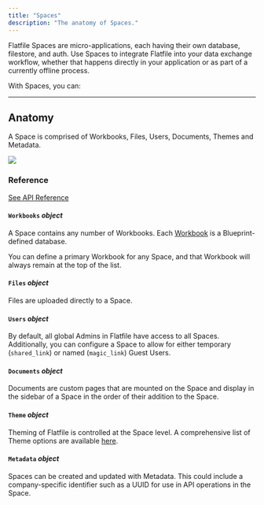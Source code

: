 ```yaml
---
title: "Spaces"
description: "The anatomy of Spaces."
---
```


Flatfile Spaces are micro-applications, each having their own database, filestore, and auth. 
Use Spaces to integrate Flatfile into your data exchange workflow, whether that happens directly 
in your application or as part of a currently offline process. 

With Spaces, you can:

<CardGroup cols={3}>
  <Card title="Embed Flatfile in your app" icon="person-to-portal" href="/core-paths/embedding" >
  </Card>
  <Card title="Setup headless file feeds" icon="bolt-auto" href="/core-paths/headless" >
  </Card>
  <Card title="Run onboarding projects" icon="arrow-progress" href="/core-paths/collaborate">
  </Card>
</CardGroup>

---

## Anatomy

A Space is comprised of Workbooks, Files, Users, Documents, Themes and Metadata.

<img src="../images/concepts/spaces_anatomy.png" caption="The anatomy of a Space"/>

### Reference

[See API Reference](https://reference.flatfile.com/docs/api/25e20c8ab61c5-create-a-space)

#### `Workbooks` *object*
A Space contains any number of Workbooks. Each <Tooltip tip="Analogous to a database...">[Workbook](../concepts/workbooks)</Tooltip> is a Blueprint-defined database.

<Tip>You can define a primary Workbook for any Space, and that Workbook will always remain at the top of the list.</Tip>

#### `Files` *object*
Files are uploaded directly to a Space.

#### `Users` *object*
By default, all global Admins in Flatfile have access to all Spaces. Additionally, you can configure a Space to allow for either temporary (`shared_link`) or named (`magic_link`) Guest Users.

#### `Documents` *object*
Documents are custom pages that are mounted on the Space and display in the sidebar of a Space in the order of their addition to the Space. 

#### `Theme` *object*
Theming of Flatfile is controlled at the Space level. A comprehensive list of Theme options are available [here](../guides/theming).

#### `Metadata` *object*
Spaces can be created and updated with Metadata. This could include a company-specific identifier such as a UUID for use in API operations in the Space.
